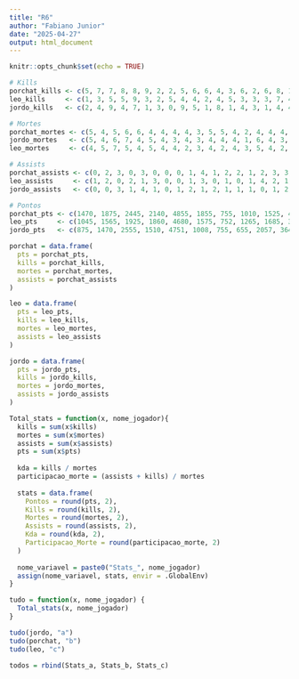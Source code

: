 ```yaml
---
title: "R6"
author: "Fabiano Junior"
date: "2025-04-27"
output: html_document
---
```


```r
knitr::opts_chunk$set(echo = TRUE)
```


```r
# Kills
porchat_kills <- c(5, 7, 7, 8, 8, 9, 2, 2, 5, 6, 6, 4, 3, 6, 2, 6, 8, 1, 11, 3, 2, 7, 6, 3, 9, 4, 6)
leo_kills     <- c(1, 3, 5, 5, 9, 3, 2, 5, 4, 4, 2, 4, 5, 3, 3, 3, 7, 4, 2, 5, 7, 3, 4, 2, 0, 7, 5)
jordo_kills   <- c(2, 4, 9, 4, 7, 1, 3, 0, 9, 5, 1, 8, 1, 4, 3, 1, 4, 4, 3, 5, 2, 6, 3, 5, 3, 4, 4)

# Mortes
porchat_mortes <- c(5, 4, 5, 6, 6, 4, 4, 4, 4, 3, 5, 5, 4, 2, 4, 4, 4, 4, 6, 3, 4, 3, 5, 4, 4, 5, 6)
jordo_mortes   <- c(5, 4, 6, 7, 4, 5, 4, 3, 4, 3, 4, 4, 4, 1, 6, 4, 3, 3, 6, 4, 4, 3, 3, 5, 4, 4, 6)
leo_mortes     <- c(4, 5, 7, 5, 4, 5, 4, 4, 2, 3, 4, 2, 4, 3, 5, 4, 2, 3, 7, 4, 5, 2, 4, 4, 4, 3, 6)

# Assists
porchat_assists <- c(0, 2, 3, 0, 3, 0, 0, 0, 1, 4, 1, 2, 2, 1, 2, 3, 3, 2, 2, 1, 2, 0, 3, 2, 0, 1, 2)
leo_assists     <- c(1, 2, 0, 2, 1, 3, 0, 0, 1, 3, 0, 1, 0, 1, 4, 2, 1, 2, 0, 1, 2, 2, 1, 1, 4, 1, 1)
jordo_assists   <- c(0, 0, 3, 1, 4, 1, 0, 1, 2, 1, 2, 1, 1, 1, 0, 1, 2, 2, 2, 2, 0, 0, 1, 0, 1, 1, 1)

# Pontos
porchat_pts <- c(1470, 1875, 2445, 2140, 4855, 1855, 755, 1010, 1525, 4170, 1700, 3675, 1075, 3940, 1075, 3955, 4245, 3250, 4605, 3350, 1130, 3820, 4150, 1270, 1605, 3535, 1935)
leo_pts     <- c(1045, 1565, 1925, 1860, 4680, 1575, 752, 1265, 1685, 3765, 1140, 3643, 1265, 3905, 1710, 3770, 4175, 3940, 4135, 3660, 1800, 3680, 3810, 1235, 1025, 3945, 1940)
jordo_pts   <- c(875, 1470, 2555, 1510, 4751, 1008, 755, 655, 2057, 3642, 1175, 4129, 825, 3833, 1100, 3210, 3625, 3690, 3865, 3690, 900, 3690, 3620, 1325, 1115, 3731, 1725)

```
```r
porchat = data.frame(
  pts = porchat_pts,
  kills = porchat_kills,
  mortes = porchat_mortes,
  assists = porchat_assists
)

leo = data.frame(
  pts = leo_pts,
  kills = leo_kills,
  mortes = leo_mortes,
  assists = leo_assists
)

jordo = data.frame(
  pts = jordo_pts,
  kills = jordo_kills,
  mortes = jordo_mortes,
  assists = jordo_assists
)
```



```r
Total_stats = function(x, nome_jogador){
  kills = sum(x$kills)
  mortes = sum(x$mortes)
  assists = sum(x$assists)
  pts = sum(x$pts)
  
  kda = kills / mortes
  participacao_morte = (assists + kills) / mortes
  
  stats = data.frame(
    Pontos = round(pts, 2),
    Kills = round(kills, 2),
    Mortes = round(mortes, 2),
    Assists = round(assists, 2),
    Kda = round(kda, 2),
    Participacao_Morte = round(participacao_morte, 2)
  )
  
  nome_variavel = paste0("Stats_", nome_jogador)
  assign(nome_variavel, stats, envir = .GlobalEnv)
}

tudo = function(x, nome_jogador) {
  Total_stats(x, nome_jogador)
}

tudo(jordo, "a")
tudo(porchat, "b")
tudo(leo, "c")

todos = rbind(Stats_a, Stats_b, Stats_c)
```



